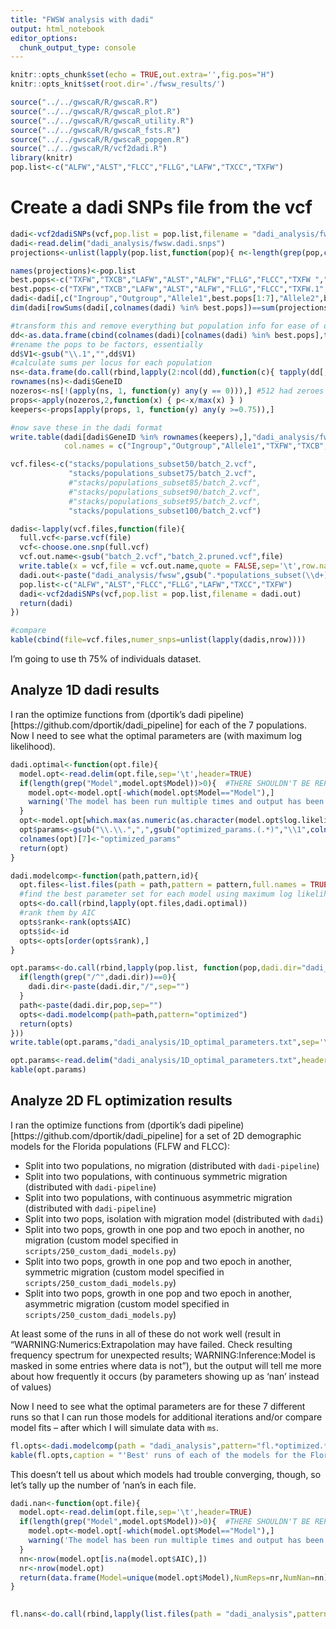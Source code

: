 ```yaml
---
title: "FWSW analysis with dadi"
output: html_notebook
editor_options: 
  chunk_output_type: console
---
```


```r
knitr::opts_chunk$set(echo = TRUE,out.extra='',fig.pos="H")
knitr::opts_knit$set(root.dir='./fwsw_results/')
```
```r
source("../../gwscaR/R/gwscaR.R")
source("../../gwscaR/R/gwscaR_plot.R")
source("../../gwscaR/R/gwscaR_utility.R")
source("../../gwscaR/R/gwscaR_fsts.R")
source("../../gwscaR/R/gwscaR_popgen.R")
source("../../gwscaR/R/vcf2dadi.R")
library(knitr)
pop.list<-c("ALFW","ALST","FLCC","FLLG","LAFW","TXCC","TXFW")
```



# Create a dadi SNPs file from the vcf

```r
dadi<-vcf2dadiSNPs(vcf,pop.list = pop.list,filename = "dadi_analysis/fwsw.dadi.snps")
dadi<-read.delim("dadi_analysis/fwsw.dadi.snps")
projections<-unlist(lapply(pop.list,function(pop){ n<-length(grep(pop,colnames(vcf)))}))*2

names(projections)<-pop.list
best.pops<-c("TXFW","TXCB","LAFW","ALST","ALFW","FLLG","FLCC","TXFW ","TXCB ","LAFW ","ALST ","ALFW ","FLLG ","FLCC ")
best.pops<-c("TXFW","TXCB","LAFW","ALST","ALFW","FLLG","FLCC","TXFW.1","TXCB.1","LAFW.1","ALST.1","ALFW.1","FLLG.1","FLCC.1")
dadi<-dadi[,c("Ingroup","Outgroup","Allele1",best.pops[1:7],"Allele2",best.pops[8:14],"GeneID","Position")]
dim(dadi[rowSums(dadi[,colnames(dadi) %in% best.pops])==sum(projections[best.pops[1:7]]),])

#transform this and remove everything but population info for ease of operations
dd<-as.data.frame(cbind(colnames(dadi)[colnames(dadi) %in% best.pops],t(dadi[,colnames(dadi) %in% best.pops])),row.names = 0,stringsAsFactors = FALSE)
#rename the pops to be factors, essentially
dd$V1<-gsub("\\.1","",dd$V1)
#calculate sums per locus for each population
ns<-data.frame(do.call(rbind,lapply(2:ncol(dd),function(c){ tapply(dd[,c],dd$V1,function(x){ sum(as.numeric(x)) }) })))
rownames(ns)<-dadi$GeneID
nozeros<-ns[!(apply(ns, 1, function(y) any(y == 0))),] #512 had zeroes
props<-apply(nozeros,2,function(x) { p<-x/max(x) } )
keepers<-props[apply(props, 1, function(y) any(y >=0.75)),]

#now save these in the dadi format
write.table(dadi[dadi$GeneID %in% rownames(keepers),],"dadi_analysis/fwsw.dadi.pruned.snps",quote=FALSE,row.names = FALSE,
            col.names = c("Ingroup","Outgroup","Allele1","TXFW","TXCB","LAFW","ALST","ALFW","FLLG","FLCC","Allele2","TXFW","TXCB","LAFW","ALST","ALFW","FLLG","FLCC","GeneID","Position"))
```

```r
vcf.files<-c("stacks/populations_subset50/batch_2.vcf",
             "stacks/populations_subset75/batch_2.vcf",
             #"stacks/populations_subset85/batch_2.vcf",
             #"stacks/populations_subset90/batch_2.vcf",
             #"stacks/populations_subset95/batch_2.vcf",
             "stacks/populations_subset100/batch_2.vcf")

dadis<-lapply(vcf.files,function(file){
  full.vcf<-parse.vcf(file)
  vcf<-choose.one.snp(full.vcf)
  vcf.out.name<-gsub("batch_2.vcf","batch_2.pruned.vcf",file)
  write.table(x = vcf,file = vcf.out.name,quote = FALSE,sep='\t',row.names = FALSE,col.names = TRUE)
  dadi.out<-paste("dadi_analysis/fwsw",gsub(".*populations_subset(\\d+).*","\\1",file),".dadi.snps",sep="")
  pop.list<-c("ALFW","ALST","FLCC","FLLG","LAFW","TXCC","TXFW")
  dadi<-vcf2dadiSNPs(vcf,pop.list = pop.list,filename = dadi.out)
  return(dadi)
})

#compare
kable(cbind(file=vcf.files,numer_snps=unlist(lapply(dadis,nrow))))
```

I'm going to use th 75% of individuals dataset.

## Analyze 1D dadi results

I ran the optimize functions from (dportik's dadi pipeline)[https://github.com/dportik/dadi_pipeline] for each of the 7 populations. Now I need to see what the optimal parameters are (with maximum log likelihood).

```r
dadi.optimal<-function(opt.file){
  model.opt<-read.delim(opt.file,sep='\t',header=TRUE)
  if(length(grep("Model",model.opt$Model))>0){  #THERE SHOULDN'T BE REPEATED HEADER ROWS
    model.opt<-model.opt[-which(model.opt$Model=="Model"),]
    warning('The model has been run multiple times and output has been concatenated') 
  }
  opt<-model.opt[which.max(as.numeric(as.character(model.opt$log.likelihood))),]
  opt$params<-gsub("\\.\\.",",",gsub("optimized_params.(.*)","\\1",colnames(opt)[7]))
  colnames(opt)[7]<-"optimized_params"
  return(opt)
}

```

```r
dadi.modelcomp<-function(path,pattern,id){
  opt.files<-list.files(path = path,pattern = pattern,full.names = TRUE)
  #find the best parameter set for each model using maximum log likelihood
  opts<-do.call(rbind,lapply(opt.files,dadi.optimal))
  #rank them by AIC
  opts$rank<-rank(opts$AIC)
  opts$id<-id
  opts<-opts[order(opts$rank),]
}
```

```r
opt.params<-do.call(rbind,lapply(pop.list, function(pop,dadi.dir="dadi_analysis"){
  if(length(grep("/^",dadi.dir))==0){
    dadi.dir<-paste(dadi.dir,"/",sep="")
  }
  path<-paste(dadi.dir,pop,sep="")
  opts<-dadi.modelcomp(path=path,pattern="optimized")
  return(opts)
}))
write.table(opt.params,"dadi_analysis/1D_optimal_parameters.txt",sep='\t',quote=FALSE,col.names = TRUE,row.names = FALSE)
```
```r
opt.params<-read.delim("dadi_analysis/1D_optimal_parameters.txt",header = TRUE)
kable(opt.params)
```



## Analyze 2D FL optimization results


I ran the optimize functions from (dportik's dadi pipeline)[https://github.com/dportik/dadi_pipeline] for a set of 2D demographic models for the Florida populations (FLFW and FLCC):

* Split into two populations, no migration (distributed with `dadi-pipeline`)
* Split into two populations, with continuous symmetric migration (distributed with `dadi-pipeline`)
* Split into two populations, with continuous asymmetric migration (distributed with `dadi-pipeline`)
* Split into two pops, isolation with migration model (distributed with `dadi`)
* Split into two pops, growth in one pop and two epoch in another, no migration (custom model specified in `scripts/250_custom_dadi_models.py`)
* Split into two pops, growth in one pop and two epoch in another, symmetric migration (custom model specified in `scripts/250_custom_dadi_models.py`)
* Split into two pops, growth in one pop and two epoch in another, asymmetric migration (custom model specified in `scripts/250_custom_dadi_models.py`)

At least some of the runs in all of these do not work well (result in "WARNING:Numerics:Extrapolation may have failed. Check resulting frequency spectrum for unexpected results; WARNING:Inference:Model is masked in some entries where data is not"), but the output will tell me more about how frequently it occurs (by parameters showing up as 'nan' instead of values)

Now I need to see what the optimal parameters are for these 7 different runs so that I can run those models for additional iterations and/or compare model fits -- after which I will simulate data with `ms`.

```r
fl.opts<-dadi.modelcomp(path = "dadi_analysis",pattern="fl.*optimized.*",id="FL2D")
kable(fl.opts,caption = "'Best' runs of each of the models for the Florida populations 2D demographic inference")
```

This doesn't tell us about which models had trouble converging, though, so let's tally up the number of 'nan's in each file.

```r
dadi.nan<-function(opt.file){
  model.opt<-read.delim(opt.file,sep='\t',header=TRUE)
  if(length(grep("Model",model.opt$Model))>0){  #THERE SHOULDN'T BE REPEATED HEADER ROWS
    model.opt<-model.opt[-which(model.opt$Model=="Model"),]
    warning('The model has been run multiple times and output has been concatenated') 
  }
  nn<-nrow(model.opt[is.na(model.opt$AIC),])
  nr<-nrow(model.opt)
  return(data.frame(Model=unique(model.opt$Model),NumReps=nr,NumNan=nn))
}
  
```

```r
fl.nans<-do.call(rbind,lapply(list.files(path = "dadi_analysis",pattern="fl.*optimized.*",full.names = TRUE),dadi.nan))
```
